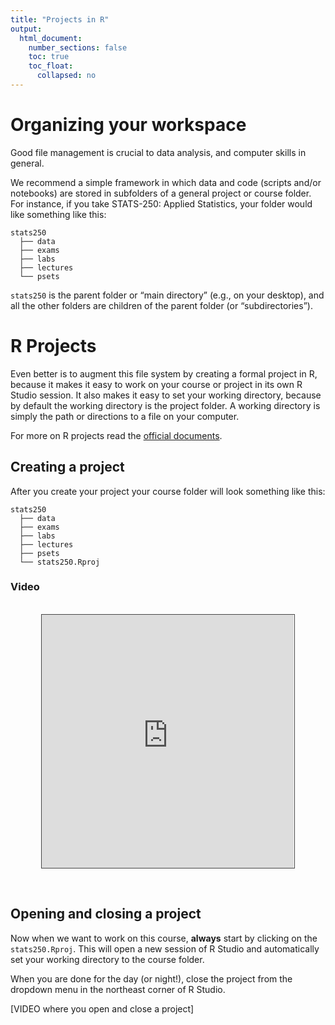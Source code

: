 ```yaml
---
title: "Projects in R"
output:
  html_document:
    number_sections: false
    toc: true
    toc_float: 
      collapsed: no
---
```


# Organizing your workspace

Good file management is crucial to data analysis, and computer skills in general.  

We recommend a simple framework in which data and code (scripts and/or notebooks) are stored in subfolders of a general project or course folder. For instance, if you take STATS-250: Applied Statistics, your folder would like something like this: 

```
stats250
  ├── data
  ├── exams
  ├── labs
  ├── lectures
  └── psets
```

`stats250` is the parent folder or "main directory" (e.g., on your desktop), and all the other folders are children of the parent folder (or "subdirectories").


# R Projects

Even better is to augment this file system by creating a formal project in R, because it makes it easy to work on your course or project in its own R Studio session. It also makes it easy to set your working directory, because by default the working directory is the project folder. A working directory is simply the path or directions to a file on your computer. 

For more on R projects read the [official documents](https://support.rstudio.com/hc/en-us/articles/200526207-Using-Projects).

## Creating a project

After you create your project your course folder will look something like this:

```
stats250
  ├── data
  ├── exams
  ├── labs
  ├── lectures
  ├── psets
  └── stats250.Rproj
```

### Video


<br>
<center>
<iframe src="https://suffolku.hosted.panopto.com/Panopto/Pages/Embed.aspx?id=e719cef2-e23f-4a98-8876-ad19017a95e5&autoplay=false&offerviewer=true&showtitle=true&showbrand=false&start=0&interactivity=all" height="405" width="80%" style="border: 1px solid #464646;" allowfullscreen allow="autoplay"></iframe>
</center>
<br>

## Opening and closing a project

Now when we want to work on this course, **always** start by clicking on the `stats250.Rproj`. This will open a new session of R Studio and automatically set your working directory to the course folder. 

When you are done for the day (or night!), close the project from the dropdown menu in the northeast corner of R Studio. 

[VIDEO where you open and close a project]
